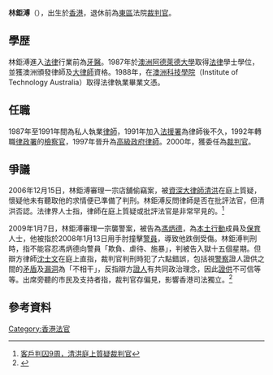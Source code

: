 '''林鉅溥'''（{{bd|1947年||catIdx=C林}}），出生於[[香港|香港]]，退休前為[[東區_(香港)|東區]]法院[[裁判官|裁判官]]。

==學歴==

林鉅溥進入[[法律|法律]]行業前為[[牙醫|牙醫]]。1987年於[[澳洲|澳洲]][[阿德萊德大學|阿德萊德大學]]取得[[法律|法律]]學士學位，並獲澳洲頒發律師及[[大律師|大律師]]資格。1988年，在[[澳洲科技學院|澳洲科技學院]]（Institute of Technology Australia）取得法律執業畢業文憑。

==任職==

1987年至1991年間為私人執業[[律師|律師]]，1991年加入[[法援署|法援署]]為律師後不久，1992年轉職[[律政署|律政署]]的[[檢察官|檢察官]]，1997年晉升為[[高級政府律師|高級政府律師]]。2000年，獲委任為[[裁判官|裁判官]]。

==爭議==
2006年12月15日，林鉅溥審理一宗店舖偷竊案，被[[資深大律師|資深大律師]][[清洪|清洪]]在庭上質疑，懷疑他未有聽取他的求情便已準備了判刑。林鉅溥反問律師是否在批評法官，但清洪否認。法律界人士指，律師在庭上質疑或批評法官是非常罕見的。<ref>[http://leehangkei.mysinablog.com/index.php?op=ViewArticle&articleId=369066 客戶判囚9周，清洪庭上質疑裁判官]{{Dead link|date=2020年7月 |bot=InternetArchiveBot |fix-attempted=yes }}</ref>

2009年1月7日，林鉅溥審理一宗襲警案，被告為[[馮炳德|馮炳德]]，為[[本土行動|本土行動]]成員及[[保育|保育]]人士，他被指於2008年1月13日用手肘撞擊[[警員|警員]]，導致他跌倒受傷。林鉅溥判刑時，指不能容忍馮炳德向警員「欺負、虐待、施暴」，判被告入獄十五個星期。但辯方律師[[沈士文|沈士文]]在庭上直指，裁判官判刑時犯了六點錯誤，包括視[[警察|警察]]證人證供之間的[[矛盾|矛盾]]及[[漏洞|漏洞]]為「不相干」，反指辯方[[證人|證人]]有共同政治理念，因此[[證供|證供]]不可信等等。出席旁聽的市民及支持者指，裁判官存偏見，影響香港司法獨立。<ref>{{Cite web |url=http://www.inmediahk.net/node/1001945 |title=馮炳德判監兼罰錢，警察個個都跌親 |access-date=2009-01-09 |archive-date=2021-02-11 |archive-url=https://web.archive.org/web/20210211040835/http://www.inmediahk.net/node/1001945 |dead-url=no }}</ref>

==參考資料==
<div class="references-small">
<references />
</div>
[[Category:香港法官|Category:香港法官]]